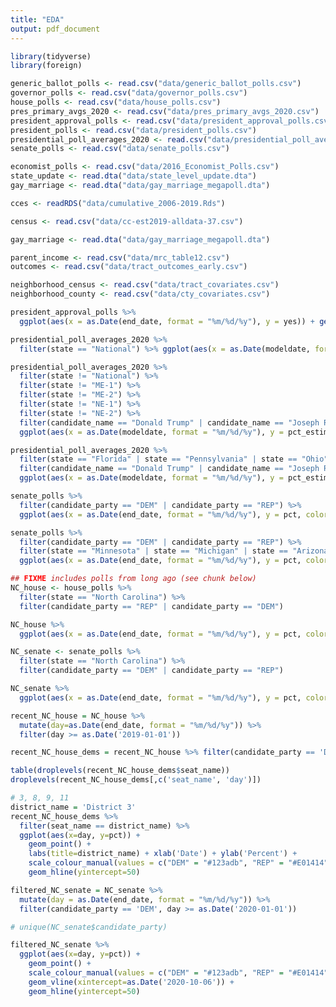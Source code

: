```yaml
---
title: "EDA"
output: pdf_document
---
```


```r
library(tidyverse)
library(foreign)
```

```r
generic_ballot_polls <- read.csv("data/generic_ballot_polls.csv")
governor_polls <- read.csv("data/governor_polls.csv")
house_polls <- read.csv("data/house_polls.csv")
pres_primary_avgs_2020 <- read.csv("data/pres_primary_avgs_2020.csv")
president_approval_polls <- read.csv("data/president_approval_polls.csv")
president_polls <- read.csv("data/president_polls.csv")
presidential_poll_averages_2020 <- read.csv("data/presidential_poll_averages_2020.csv") # note Maine and Nebraska are counted several times due to split electoral votes in this dataset
senate_polls <- read.csv("data/senate_polls.csv")

economist_polls <- read.csv("data/2016_Economist_Polls.csv")
state_update <- read.dta("data/state_level_update.dta")
gay_marriage <- read.dta("data/gay_marriage_megapoll.dta")

cces <- readRDS("data/cumulative_2006-2019.Rds")

census <- read.csv("data/cc-est2019-alldata-37.csv")

gay_marriage <- read.dta("data/gay_marriage_megapoll.dta")

parent_income <- read.csv("data/mrc_table12.csv")
outcomes <- read.csv("data/tract_outcomes_early.csv")

neighborhood_census <- read.csv("data/tract_covariates.csv")
neighborhood_county <- read.csv("data/cty_covariates.csv")
```


```r
president_approval_polls %>%
  ggplot(aes(x = as.Date(end_date, format = "%m/%d/%y"), y = yes)) + geom_point(aes(size = sample_size, alpha = 0.3))+ geom_smooth(color = "red")

```


```r
presidential_poll_averages_2020 %>%
  filter(state == "National") %>% ggplot(aes(x = as.Date(modeldate, format = "%m/%d/%y"), y = pct_estimate, color = candidate_name)) + geom_line() + labs(title = "National Polls") + scale_colour_manual(values = c("Joseph R. Biden Jr." = "#123adb", "Donald Trump" = "#E01414", "Convention Bounce for Donald Trump" = "#ffb2ab","Convention Bounce for Joseph R. Biden Jr." =  "#abd1ff"))

presidential_poll_averages_2020 %>%
  filter(state != "National") %>% 
  filter(state != "ME-1") %>%
  filter(state != "ME-2") %>%
  filter(state != "NE-1") %>%
  filter(state != "NE-2") %>%
  filter(candidate_name == "Donald Trump" | candidate_name == "Joseph R. Biden Jr.") %>%
  ggplot(aes(x = as.Date(modeldate, format = "%m/%d/%y"), y = pct_estimate, color = candidate_name)) + geom_line() + facet_wrap(~state) + labs(title = "Polls by state") + scale_colour_manual(values = c("Joseph R. Biden Jr." = "#123adb", "Donald Trump" = "#E01414"))

presidential_poll_averages_2020 %>%
  filter(state == "Florida" | state == "Pennsylvania" | state == "Ohio" | state == "Michigan" | state == "North Carolina" | state == "Arizona" | state == "Wisconsin" |  state == "Iowa") %>%
  filter(candidate_name == "Donald Trump" | candidate_name == "Joseph R. Biden Jr.") %>%
  ggplot(aes(x = as.Date(modeldate, format = "%m/%d/%y"), y = pct_estimate, color = candidate_name)) + geom_line() + facet_wrap(~state) + labs(title = "Polls by Swing State") + scale_colour_manual(values = c("Joseph R. Biden Jr." = "#123adb", "Donald Trump" = "#E01414"))

```


```r
senate_polls %>%
  filter(candidate_party == "DEM" | candidate_party == "REP") %>%
  ggplot(aes(x = as.Date(end_date, format = "%m/%d/%y"), y = pct, color = candidate_party)) + geom_point() + facet_wrap(~race_id)+ labs(title = "Polls by senate races") + scale_colour_manual(values = c("DEM" = "#123adb", "REP" = "#E01414"))

senate_polls %>%
  filter(candidate_party == "DEM" | candidate_party == "REP") %>%
  filter(state == "Minnesota" | state == "Michigan" | state == "Arizona" | state == "Colorado" | state == "North Carolina" | state == "Maine" | state == "Iowa" | state == "Montana" | state == "Georgia" | state == "Kansas" | state == "South Carolina" | state == "Alabama" |state == "Alaska" |state == "Texas") %>%
  ggplot(aes(x = as.Date(end_date, format = "%m/%d/%y"), y = pct, color = candidate_party)) + geom_line() + facet_wrap(~race_id) + labs(title = "Polls by closer senate races") + scale_colour_manual(values = c("DEM" = "#123adb", "REP" = "#E01414"))
```


```r
## FIXME includes polls from long ago (see chunk below)
NC_house <- house_polls %>%
  filter(state == "North Carolina") %>%
  filter(candidate_party == "REP" | candidate_party == "DEM")

NC_house %>%
  ggplot(aes(x = as.Date(end_date, format = "%m/%d/%y"), y = pct, color = as.factor(candidate_party))) + geom_point() + facet_wrap(~seat_name) + scale_colour_manual(values = c("DEM" = "#123adb", "REP" = "#E01414"))

```

```r
NC_senate <- senate_polls %>%
  filter(state == "North Carolina") %>%
  filter(candidate_party == "DEM" | candidate_party == "REP")

NC_senate %>%
  ggplot(aes(x = as.Date(end_date, format = "%m/%d/%y"), y = pct, color = as.factor(candidate_party))) + geom_point() + scale_colour_manual(values = c("DEM" = "#123adb", "REP" = "#E01414"))
```

```r
recent_NC_house = NC_house %>% 
  mutate(day=as.Date(end_date, format = "%m/%d/%y")) %>%
  filter(day >= as.Date('2019-01-01'))

recent_NC_house_dems = recent_NC_house %>% filter(candidate_party == 'DEM')

table(droplevels(recent_NC_house_dems$seat_name))
droplevels(recent_NC_house_dems[,c('seat_name', 'day')])

# 3, 8, 9, 11
district_name = 'District 3'
recent_NC_house_dems %>% 
  filter(seat_name == district_name) %>%
  ggplot(aes(x=day, y=pct)) + 
    geom_point() + 
    labs(title=district_name) + xlab('Date') + ylab('Percent') +  
    scale_colour_manual(values = c("DEM" = "#123adb", "REP" = "#E01414")) + 
    geom_hline(yintercept=50)
```

```r
filtered_NC_senate = NC_senate %>% 
  mutate(day = as.Date(end_date, format = "%m/%d/%y")) %>% 
  filter(candidate_party == 'DEM', day >= as.Date('2020-01-01'))

# unique(NC_senate$candidate_party)

filtered_NC_senate %>%
  ggplot(aes(x=day, y=pct)) + 
    geom_point() + 
    scale_colour_manual(values = c("DEM" = "#123adb", "REP" = "#E01414")) + 
    geom_vline(xintercept=as.Date('2020-10-06')) + 
    geom_hline(yintercept=50)
```
